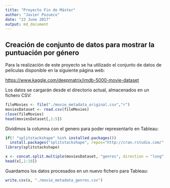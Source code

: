 ```yaml
---
title: "Proyecto Fin de Máster"
author: "Javier Pozueco"
date: "23 June 2017"
output: md_document
---
```


## Creación de conjunto de datos para mostrar la puntuación por género

Para la realización de este proyecto se ha utilizado el conjunto de datos de películas disponible en la siguiente página web:

<https://www.kaggle.com/deepmatrix/imdb-5000-movie-dataset>

Los datos se cargarán desde el directorio actual, almacenados en un fichero CSV:

```r
fileMovies <- file("./movie_metadata_original.csv","r") 
moviesDataset <- read.csv(fileMovies) 
close(fileMovies) 
head(moviesDataset[,1:5])
```

Dividimos la columna con el genero para poder representarlo en Tableau:

```r
if(! "splitstackshape" %in% installed.packages())
  install.packages("splitstackshape", repos="http://cran.rstudio.com/", depend = TRUE)
library(splitstackshape)

x <- concat.split.multiple(moviesDataset, "genres", direction = "long", sep = "|")
head(x[,1:10])
```

Guardamos los datos procesados en un nuevo fichero para Tableau:

```r
write.csv(x, "./movie_metadata_genres.csv") 
```
